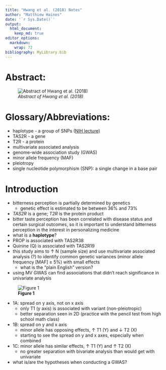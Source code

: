 ```yaml
---
title: "Hwang et al. (2018) Notes"
author: "Matthiew Haines"
date: '`r Sys.Date()`'
output: 
  html_document:
    keep_md: true
editor_options: 
  markdown: 
    wrap: 72
bibliography: MyLibrary.bib
---
```

# Abstract: 
![*Abstract of Hwang et al. (2018)*](C:/Users/Matthiew/Documents/Research/Candidacy/JournalClub/CandidacyJournalClub/Hwang18Abstract.png)  

# Glossary/Abbreviations:
- haplotype - a group of SNPs ([NIH lecture](https://youtu.be/HHvdupHgeFg?si=zvgAl1gHi0-YxVmt))  
- TAS2R - a gene  
- T2R - a protein  
- multivariate associated analysis  
- genome-wide association study (GWAS)  
- minor allele frequency (MAF)  
- pleiotropy  
- single nucleotide polymorphism (SNP): a single change in a base pair
  
# Introduction  
- bitterness perception is partially determined by genetics  
  + genetic effect is estimated to be between 36% and 73%
- *TAS2R* is a gene; *T2R* is the protein product
- bitter taste perception has been correlated with disease status and certain surgical outcomes, so it is important to understand bitterness perception in the interest in personalizing medicine  
- what is a **haplotype**?
- PROP is associated with TAS2R38
- Quinine (Q) is associated with TAS2R19
- this study aims to $\uparrow$ N (sample size) and use multivariate associated analysis (?) to identify common genetic variances (minor allele frequency [MAF] $\geq$ 5%) with small effects  
  + what is the "plain English" version?
- using MV GWAS can find associations that didn't reach significance in univariate analysis

![**Figure 1**](https://media.springernature.com/full/springer-static/image/art%3A10.1186%2Fs12864-018-5058-2/MediaObjects/12864_2018_5058_Fig1_HTML.png?as=webp)  

  + 1A: spread on y axis, not on x axis
    + only T1 (y axis) is associated with variant (non-pleiotropic)
    + better separation seen in 2D (practice with the pencil test from high school math class)
  + 1B: spread on y and x axis
    + minor allele has opposing effects, $\uparrow$ T1 (Y) and $\downarrow$ T2 (X)
    + starting to see the spread on y and x axes, especially when combined
  + 1C: minor allele has similar effects, $\uparrow$ T1 (Y) and $\uparrow$ T2 (X)
    + no greater separation with bivariate analysis than would get with univariate
    
- what is/are the hypotheses when conducting a GWAS?
